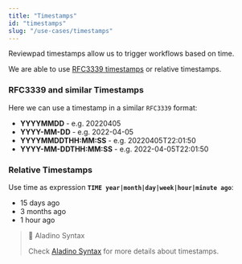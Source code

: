 ```yaml
---
title: "Timestamps"
id: "timestamps"
slug: "/use-cases/timestamps"
---
```



Reviewpad timestamps allow us to trigger workflows based on time.

We are able to use [RFC3339 timestamps](https://pkg.go.dev/time#pkg-constants) or relative timestamps.

### RFC3339 and similar Timestamps

Here we can use a timestamp in a similar `RFC3339` format:

-   **YYYYMMDD** - e.g. 20220405
-   **YYYY-MM-DD** - e.g. 2022-04-05
-   **YYYYMMDDTHH:MM:SS** - e.g. 20220405T22:01:50
-   **YYYY-MM-DDTHH:MM:SS** - e.g. 2022-04-05T22:01:50

### Relative Timestamps

Use time as expression **`TIME year|month|day|week|hour|minute ago`**:

-   15 days ago
-   3 months ago
-   1 hour ago

> 📘 Aladino Syntax
>
> Check [Aladino Syntax](../guides/aladino/syntax) for more details about timestamps.

###

<DocCardList items={useCurrentSidebarCategory().items} />

